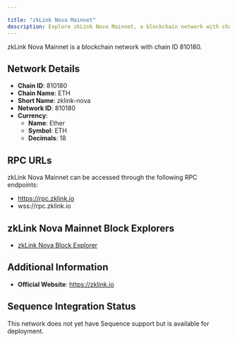 ```yaml
---

title: "zkLink Nova Mainnet"
description: Explore zkLink Nova Mainnet, a blockchain network with chain ID 810180. Learn about its native currency, Ether, and how to interact with the network.
---
```




zkLink Nova Mainnet is a blockchain network with chain ID 810180.

## Network Details

- **Chain ID**: 810180
- **Chain Name**: ETH
- **Short Name**: zklink-nova
- **Network ID**: 810180
- **Currency**: 
  - **Name**: Ether
  - **Symbol**: ETH
  - **Decimals**: 18

## RPC URLs

zkLink Nova Mainnet can be accessed through the following RPC endpoints:

- https://rpc.zklink.io
- wss://rpc.zklink.io

## zkLink Nova Mainnet Block Explorers

- [zkLink Nova Block Explorer](https://explorer.zklink.io)

## Additional Information

- **Official Website**: https://zklink.io

## Sequence Integration Status

This network does not yet have Sequence support but is available for deployment.
